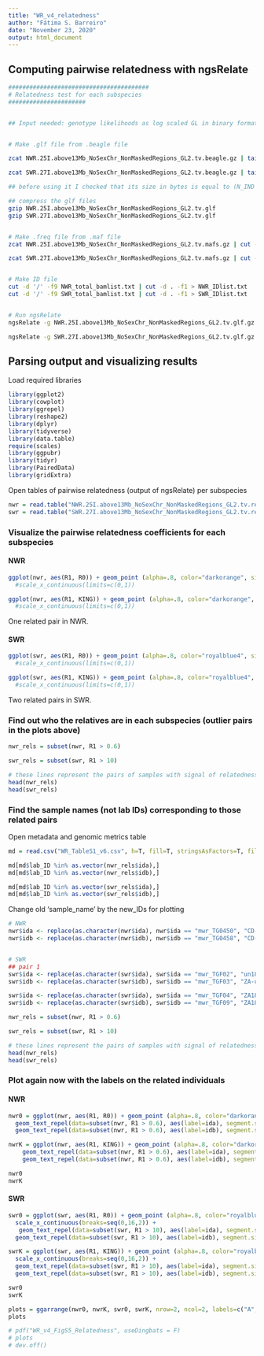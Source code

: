 ```yaml
---
title: "WR_v4_relatedness"
author: "Fátima S. Barreiro"
date: "November 23, 2020"
output: html_document
---
```





## Computing pairwise relatedness with ngsRelate


```bash
########################################
# Relatedness test for each subspecies 
######################


## Input needed: genotype likelihoods as log scaled GL in binary format (.glf), frequencies (.freq) and sample names (IDlist.txt)


# Make .glf file from .beagle file

zcat NWR.25I.above13Mb_NoSexChr_NonMaskedRegions_GL2.tv.beagle.gz | tail -n +2 | perl -an -e 'for($i=3; $i<=$#F; $i++){print(pack("d",($F[$i]==0 ? -inf : log($F[$i]))))}'  > NWR.25I.above13Mb_NoSexChr_NonMaskedRegions_GL2.tv.glf

zcat SWR.27I.above13Mb_NoSexChr_NonMaskedRegions_GL2.tv.beagle.gz | tail -n +2 | perl -an -e 'for($i=3; $i<=$#F; $i++){print(pack("d",($F[$i]==0 ? -inf : log($F[$i]))))}'  > SWR.27I.above13Mb_NoSexChr_NonMaskedRegions_GL2.tv.glf

## before using it I checked that its size in bytes is equal to (N_IND * N_SITES * 8 * 3)

## compress the glf files
gzip NWR.25I.above13Mb_NoSexChr_NonMaskedRegions_GL2.tv.glf
gzip SWR.27I.above13Mb_NoSexChr_NonMaskedRegions_GL2.tv.glf


# Make .freq file from .maf file
zcat NWR.25I.above13Mb_NoSexChr_NonMaskedRegions_GL2.tv.mafs.gz | cut -f6 | sed 1d > NWR.25I.above13Mb_NoSexChr_NonMaskedRegions_GL2.tv.freq

zcat SWR.27I.above13Mb_NoSexChr_NonMaskedRegions_GL2.tv.mafs.gz | cut -f6 | sed 1d > SWR.27I.above13Mb_NoSexChr_NonMaskedRegions_GL2.tv.freq


# Make ID file
cut -d '/' -f9 NWR_total_bamlist.txt | cut -d . -f1 > NWR_IDlist.txt
cut -d '/' -f9 SWR_total_bamlist.txt | cut -d . -f1 > SWR_IDlist.txt


# Run ngsRelate
ngsRelate -g NWR.25I.above13Mb_NoSexChr_NonMaskedRegions_GL2.tv.glf.gz  -f NWR.25I.above13Mb_NoSexChr_NonMaskedRegions_GL2.tv.freq -n 25 -z NWR_IDlist.txt -O NWR.25I.above13Mb_NoSexChr_NonMaskedRegions_GL2.tv.res

ngsRelate -g SWR.27I.above13Mb_NoSexChr_NonMaskedRegions_GL2.tv.glf.gz  -f SWR.27I.above13Mb_NoSexChr_NonMaskedRegions_GL2.tv.freq -n 27 -z SWR_IDlist.txt -O SWR.27.above13Mb_NoSexChr_NonMaskedRegions_GL2.tv.res
```





## Parsing output and visualizing results

Load required libraries
```r
library(ggplot2)
library(cowplot)
library(ggrepel)
library(reshape2)
library(dplyr)
library(tidyverse)
library(data.table)
require(scales)
library(ggpubr)
library(tidyr)
library(PairedData)
library(gridExtra)
```



Open tables of pairwise relatedness (output of ngsRelate) per subspecies
```r
nwr = read.table("NWR.25I.above13Mb_NoSexChr_NonMaskedRegions_GL2.tv.res", header=T, fill=T, stringsAsFactors=T, fileEncoding="latin1")
swr = read.table("SWR.27I.above13Mb_NoSexChr_NonMaskedRegions_GL2.tv.res", header=T, fill=T, stringsAsFactors=T, fileEncoding="latin1")
```



### Visualize the pairwise relatedness coefficients for each subspecies

#### NWR
```r
ggplot(nwr, aes(R1, R0)) + geom_point (alpha=.8, color="darkorange", size=2) + theme_bw() + labs(x="R1", y="R0", title="NWR pairwise relatedness among samples") 
  #scale_x_continuous(limits=c(0,1))

ggplot(nwr, aes(R1, KING)) + geom_point (alpha=.8, color="darkorange", size=2) + theme_bw() + labs(x="R1", y="KING", title="NWR pairwise relatedness among samples") 
  #scale_x_continuous(limits=c(0,1))
```
One related pair in NWR.



#### SWR
```r
ggplot(swr, aes(R1, R0)) + geom_point (alpha=.8, color="royalblue4", size=2) + theme_bw() + labs(x="R1", y="R0", title="SWR pairwise relatedness among samples") 
  #scale_x_continuous(limits=c(0,1))

ggplot(swr, aes(R1, KING)) + geom_point (alpha=.8, color="royalblue4", size=2) + theme_bw() + labs(x="R1", y="KING", title="SWR pairwise relatedness among samples") 
  #scale_x_continuous(limits=c(0,1))
```
Two related pairs in SWR.



### Find out who the relatives are in each subspecies (outlier pairs in the plots above)
```r
nwr_rels = subset(nwr, R1 > 0.6)

swr_rels = subset(swr, R1 > 10)

# these lines represent the pairs of samples with signal of relatedness
head(nwr_rels)
head(swr_rels)
```




### Find the sample names (not lab IDs) corresponding to those related pairs

Open metadata and genomic metrics table
```r
md = read.csv("WR_TableS1_v6.csv", h=T, fill=T, stringsAsFactors=T, fileEncoding="latin1")
```


```r
md[md$lab_ID %in% as.vector(nwr_rels$ida),]
md[md$lab_ID %in% as.vector(nwr_rels$idb),]

md[md$lab_ID %in% as.vector(swr_rels$ida),]
md[md$lab_ID %in% as.vector(swr_rels$idb),]


```


Change old 'sample_name' by the new_IDs for plotting
```r
# NWR
nwr$ida <- replace(as.character(nwr$ida), nwr$ida == "mwr_TG0450", "CD-un.1")
nwr$idb <- replace(as.character(nwr$idb), nwr$idb == "mwr_TG0458", "CD-un.2")


# SWR
## pair 1
swr$ida <- replace(as.character(swr$ida), swr$ida == "mwr_TGF02", "un1856.1")
swr$idb <- replace(as.character(swr$idb), swr$idb == "mwr_TGF03", "ZA-un.1")

swr$ida <- replace(as.character(swr$ida), swr$ida == "mwr_TGF04", "ZA1845.2")
swr$idb <- replace(as.character(swr$idb), swr$idb == "mwr_TGF09", "ZA1842.1")

```


```r
nwr_rels = subset(nwr, R1 > 0.6)

swr_rels = subset(swr, R1 > 10)

# these lines represent the pairs of samples with signal of relatedness
head(nwr_rels)
head(swr_rels)
```


### Plot again now with the labels on the related individuals

#### NWR
```r
nwr0 = ggplot(nwr, aes(R1, R0)) + geom_point (alpha=.8, color="darkorange", size=2) + theme_bw() + labs(x="R1", y="R0") +
  geom_text_repel(data=subset(nwr, R1 > 0.6), aes(label=ida), segment.size=.15, size=2, colour="gray20", fontface="bold", point.padding=.5) +
  geom_text_repel(data=subset(nwr, R1 > 0.6), aes(label=idb), segment.size=.15, size=2, colour="gray20", fontface="bold", point.padding=.5, xlim=c(NULL, 0.8), ylim=c(0, 0.2)) 

nwrK = ggplot(nwr, aes(R1, KING)) + geom_point (alpha=.8, color="darkorange", size=2) + theme_bw() + labs(x="R1", y="KING") +
    geom_text_repel(data=subset(nwr, R1 > 0.6), aes(label=ida), segment.size=.15, size=2, colour="gray20", fontface="bold", point.padding=.5) +
    geom_text_repel(data=subset(nwr, R1 > 0.6), aes(label=idb), segment.size=.15, size=2, colour="gray20", fontface="bold", point.padding=.5, xlim=c(NULL, 0.8), ylim=c(0.2, 0.3)) 

nwr0
nwrK

```




#### SWR
```r
swr0 = ggplot(swr, aes(R1, R0)) + geom_point (alpha=.8, color="royalblue4", size=2) + theme_bw() + labs(x="R1", y="R0") +
  scale_x_continuous(breaks=seq(0,16,2)) +
   geom_text_repel(data=subset(swr, R1 > 10), aes(label=ida), segment.size=.15, size=2, colour="gray20", fontface="bold", point.padding=.5, direction="x", xlim=c(8,14), ylim=c(0, 0.5)) +
  geom_text_repel(data=subset(swr, R1 > 10), aes(label=idb), segment.size=.15, size=2, colour="gray20", fontface="bold", point.padding=.5, direction="y", ylim=c(0.15,0.5))

swrK = ggplot(swr, aes(R1, KING)) + geom_point (alpha=.8, color="royalblue4", size=2) + theme_bw() + labs(x="R1", y="KING") +
  scale_x_continuous(breaks=seq(0,16,2)) +
  geom_text_repel(data=subset(swr, R1 > 10), aes(label=ida), segment.size=.15, size=2, colour="gray20", fontface="bold", point.padding=.5, direction="x", xlim=c(7, 13), ylim=c(0.35,0.4)) +
  geom_text_repel(data=subset(swr, R1 > 10), aes(label=idb), segment.size=.15, size=2, colour="gray20", fontface="bold", point.padding=.5, direction="both", xlim=c(9,14), ylim=c(0.1,0.3))

swr0
swrK
```


```r
plots = ggarrange(nwr0, nwrK, swr0, swrK, nrow=2, ncol=2, labels=c("A", "B" ,"C", "D"), align="v")
plots
```



```r
# pdf("WR_v4_FigS5_Relatedness", useDingbats = F)
# plots
# dev.off()
```













